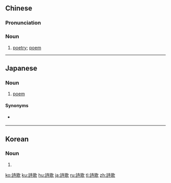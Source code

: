 {{also|诗歌}}
==Chinese==
{{zh-forms|s=诗歌}}

===Pronunciation===
{{zh-pron
|m=shīgē
|c=si1 go1
|h=pfs=sṳ̂-kô
|mn=qz,tw,xm,zz:si-koa/xm,zz:si-ko
|w=1sr ku
|cat=n
}}

===Noun===
{{zh-noun}}

# [[poetry]]; [[poem]]

{{zh-cat|Advanced}}

----

==Japanese==
{{ja-kanjitab|し|k1=しい|か|yomi=on}}

===Noun===
{{ja-noun|しいか}}

# [[poem]]

====Synonyms====
* {{sense|poem}} {{ja-r|詩|し}}

----

==Korean==
{{ko-hanjatab}}

===Noun===
{{ko-noun|hj|hangeul=시가}}

# {{hanja form of|시가|[[poem]]}}

[[ko:詩歌]]
[[ku:詩歌]]
[[hu:詩歌]]
[[ja:詩歌]]
[[ru:詩歌]]
[[tl:詩歌]]
[[zh:詩歌]]